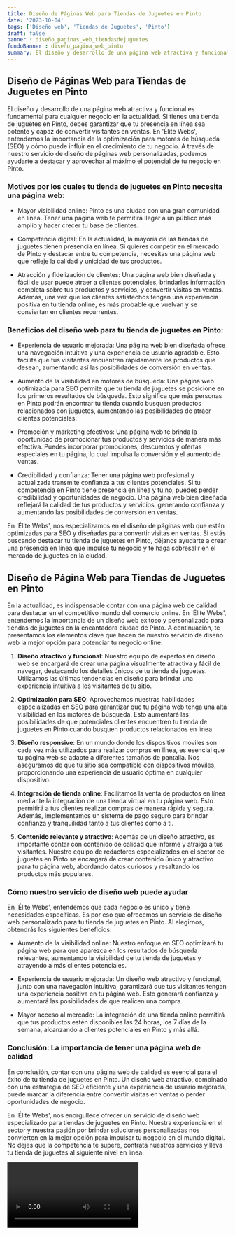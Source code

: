 ```yaml
---
title: Diseño de Páginas Web para Tiendas de Juguetes en Pinto
date: '2023-10-04'
tags: ['Diseño web', 'Tiendas de Juguetes', 'Pinto']
draft: false
banner : diseño_paginas_web_tiendasdejuguetes
fondoBanner : diseño_pagina_web_pinto
summary: El diseño y desarrollo de una página web atractiva y funcional es fundamental para cualquier negocio en la actualidad. Si tienes una tienda de juguetes en Pinto, debes garantizar que tu presencia en línea sea potente y capaz de convertir visitantes en ventas. En 'Élite Webs', entendemos la importancia de la optimización para motores de búsqueda (SEO) y cómo puede influir en el crecimiento de tu negocio. A través de nuestro servicio de diseño de páginas web personalizadas, podemos ayudarte a destacar y aprovechar al máximo el potencial de tu negocio en Pinto.
---
```


## Diseño de Páginas Web para Tiendas de Juguetes en Pinto

El diseño y desarrollo de una página web atractiva y funcional es fundamental para cualquier negocio en la actualidad. Si tienes una tienda de juguetes en Pinto, debes garantizar que tu presencia en línea sea potente y capaz de convertir visitantes en ventas. En 'Élite Webs', entendemos la importancia de la optimización para motores de búsqueda (SEO) y cómo puede influir en el crecimiento de tu negocio. A través de nuestro servicio de diseño de páginas web personalizadas, podemos ayudarte a destacar y aprovechar al máximo el potencial de tu negocio en Pinto.

### Motivos por los cuales tu tienda de juguetes en Pinto necesita una página web:

- Mayor visibilidad online: Pinto es una ciudad con una gran comunidad en línea. Tener una página web te permitirá llegar a un público más amplio y hacer crecer tu base de clientes.

- Competencia digital: En la actualidad, la mayoría de las tiendas de juguetes tienen presencia en línea. Si quieres competir en el mercado de Pinto y destacar entre tu competencia, necesitas una página web que refleje la calidad y unicidad de tus productos.

- Atracción y fidelización de clientes: Una página web bien diseñada y fácil de usar puede atraer a clientes potenciales, brindarles información completa sobre tus productos y servicios, y convertir visitas en ventas. Además, una vez que los clientes satisfechos tengan una experiencia positiva en tu tienda online, es más probable que vuelvan y se conviertan en clientes recurrentes.

### Beneficios del diseño web para tu tienda de juguetes en Pinto:

- Experiencia de usuario mejorada: Una página web bien diseñada ofrece una navegación intuitiva y una experiencia de usuario agradable. Esto facilita que tus visitantes encuentren rápidamente los productos que desean, aumentando así las posibilidades de conversión en ventas.

- Aumento de la visibilidad en motores de búsqueda: Una página web optimizada para SEO permite que tu tienda de juguetes se posicione en los primeros resultados de búsqueda. Esto significa que más personas en Pinto podrán encontrar tu tienda cuando busquen productos relacionados con juguetes, aumentando las posibilidades de atraer clientes potenciales.

- Promoción y marketing efectivos: Una página web te brinda la oportunidad de promocionar tus productos y servicios de manera más efectiva. Puedes incorporar promociones, descuentos y ofertas especiales en tu página, lo cual impulsa la conversión y el aumento de ventas.

- Credibilidad y confianza: Tener una página web profesional y actualizada transmite confianza a tus clientes potenciales. Si tu competencia en Pinto tiene presencia en línea y tú no, puedes perder credibilidad y oportunidades de negocio. Una página web bien diseñada reflejará la calidad de tus productos y servicios, generando confianza y aumentando las posibilidades de conversión en ventas.

En 'Élite Webs', nos especializamos en el diseño de páginas web que están optimizadas para SEO y diseñadas para convertir visitas en ventas. Si estás buscando destacar tu tienda de juguetes en Pinto, déjanos ayudarte a crear una presencia en línea que impulse tu negocio y te haga sobresalir en el mercado de juguetes en la ciudad.

<GifSeo />

<Cta />

## Diseño de Página Web para Tiendas de Juguetes en Pinto

En la actualidad, es indispensable contar con una página web de calidad para destacar en el competitivo mundo del comercio online. En 'Élite Webs', entendemos la importancia de un diseño web exitoso y personalizado para tiendas de juguetes en la encantadora ciudad de Pinto. A continuación, te presentamos los elementos clave que hacen de nuestro servicio de diseño web la mejor opción para potenciar tu negocio online:

1. **Diseño atractivo y funcional**: Nuestro equipo de expertos en diseño web se encargará de crear una página visualmente atractiva y fácil de navegar, destacando los detalles únicos de tu tienda de juguetes. Utilizamos las últimas tendencias en diseño para brindar una experiencia intuitiva a los visitantes de tu sitio.

2. **Optimización para SEO**: Aprovechamos nuestras habilidades especializadas en SEO para garantizar que tu página web tenga una alta visibilidad en los motores de búsqueda. Esto aumentará las posibilidades de que potenciales clientes encuentren tu tienda de juguetes en Pinto cuando busquen productos relacionados en línea.

3. **Diseño responsive**: En un mundo donde los dispositivos móviles son cada vez más utilizados para realizar compras en línea, es esencial que tu página web se adapte a diferentes tamaños de pantalla. Nos aseguramos de que tu sitio sea compatible con dispositivos móviles, proporcionando una experiencia de usuario óptima en cualquier dispositivo.

4. **Integración de tienda online**: Facilitamos la venta de productos en línea mediante la integración de una tienda virtual en tu página web. Esto permitirá a tus clientes realizar compras de manera rápida y segura. Además, implementamos un sistema de pago seguro para brindar confianza y tranquilidad tanto a tus clientes como a ti.

5. **Contenido relevante y atractivo**: Además de un diseño atractivo, es importante contar con contenido de calidad que informe y atraiga a tus visitantes. Nuestro equipo de redactores especializados en el sector de juguetes en Pinto se encargará de crear contenido único y atractivo para tu página web, abordando datos curiosos y resaltando los productos más populares.

### Cómo nuestro servicio de diseño web puede ayudar

En 'Élite Webs', entendemos que cada negocio es único y tiene necesidades específicas. Es por eso que ofrecemos un servicio de diseño web personalizado para tu tienda de juguetes en Pinto. Al elegirnos, obtendrás los siguientes beneficios:

- Aumento de la visibilidad online: Nuestro enfoque en SEO optimizará tu página web para que aparezca en los resultados de búsqueda relevantes, aumentando la visibilidad de tu tienda de juguetes y atrayendo a más clientes potenciales.

- Experiencia de usuario mejorada: Un diseño web atractivo y funcional, junto con una navegación intuitiva, garantizará que tus visitantes tengan una experiencia positiva en tu página web. Esto generará confianza y aumentará las posibilidades de que realicen una compra.

- Mayor acceso al mercado: La integración de una tienda online permitirá que tus productos estén disponibles las 24 horas, los 7 días de la semana, alcanzando a clientes potenciales en Pinto y más allá.

### Conclusión: La importancia de tener una página web de calidad

En conclusión, contar con una página web de calidad es esencial para el éxito de tu tienda de juguetes en Pinto. Un diseño web atractivo, combinado con una estrategia de SEO eficiente y una experiencia de usuario mejorada, puede marcar la diferencia entre convertir visitas en ventas o perder oportunidades de negocio.

En 'Élite Webs', nos enorgullece ofrecer un servicio de diseño web especializado para tiendas de juguetes en Pinto. Nuestra experiencia en el sector y nuestra pasión por brindar soluciones personalizadas nos convierten en la mejor opción para impulsar tu negocio en el mundo digital. No dejes que la competencia te supere, contrata nuestros servicios y lleva tu tienda de juguetes al siguiente nivel en línea.

<Video />

<CtaBot job='Tiendas de Juguetes' city='Pinto'/>

<Gmaps query='Pinto+españa+maps' />